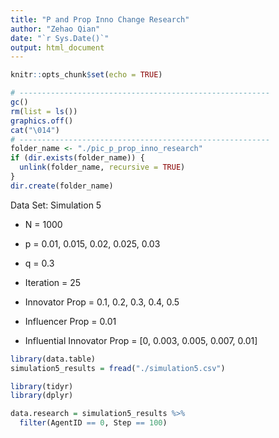 ```yaml
---
title: "P and Prop Inno Change Research"
author: "Zehao Qian"
date: "`r Sys.Date()`"
output: html_document
---
```


```r
knitr::opts_chunk$set(echo = TRUE)
```

```r
# --------------------------------------------------------
gc()
rm(list = ls())
graphics.off()
cat("\014")
# --------------------------------------------------------
folder_name <- "./pic_p_prop_inno_research"
if (dir.exists(folder_name)) {
  unlink(folder_name, recursive = TRUE)
}
dir.create(folder_name)
```

Data Set: Simulation 5

-   N = 1000

-   p = 0.01, 0.015, 0.02, 0.025, 0.03

-   q = 0.3

-   Iteration = 25

-   Innovator Prop = 0.1, 0.2, 0.3, 0.4, 0.5

-   Influencer Prop = 0.01

-   Influential Innovator Prop = [0, 0.003, 0.005, 0.007, 0.01]

```r
library(data.table)
simulation5_results = fread("./simulation5.csv")
```

```r
library(tidyr)
library(dplyr)

data.research = simulation5_results %>%
  filter(AgentID == 0, Step == 100)
```
